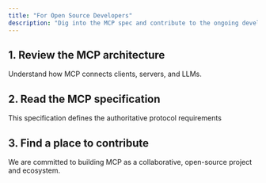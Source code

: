 ```yaml
---
title: "For Open Source Developers"
description: "Dig into the MCP spec and contribute to the ongoing development of MCP."
---
```


## 1. Review the MCP architecture

<Card title="Core architecture" icon="sitemap" href="/concepts/architecture" horizontal>
  Understand how MCP connects clients, servers, and LLMs.
</Card>

## 2. Read the MCP specification

<Card title="Specification" icon="book" href="https://spec.modelcontextprotocol.io" horizontal>
  This specification defines the authoritative protocol requirements
</Card>

## 3. Find a place to contribute

<Card title="Contributing" icon="code" href="https://github.com/modelcontextprotocol/.github/blob/main/profile/CONTRIBUTING.md" horizontal>
  We are committed to building MCP as a collaborative, open-source project and ecosystem.
</Card>